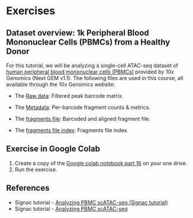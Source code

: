 # Exercises {#install .setup style="blue"}

## Dataset overview: **1k Peripheral Blood Mononuclear Cells (PBMCs) from a Healthy Donor**

For this tutorial, we will be analyzing a single-cell ATAC-seq dataset of [human peripheral blood mononuclear cells (PBMCs)](https://www.10xgenomics.com/datasets/1-k-peripheral-blood-mononuclear-cells-pbm-cs-from-a-healthy-donor-next-gem-v-1-1-1-1-standard-1-1-0) provided by 10x Genomics (Next GEM v1.1). The following files are used in this course, all available through the 10x Genomics website:

-   The [Raw data](https://cf.10xgenomics.com/samples/cell-atac/1.1.0/atac_pbmc_1k_nextgem/atac_pbmc_1k_nextgem_filtered_peak_bc_matrix.h5): Filtered peak barcode matrix.

-   The [Metadata](https://cf.10xgenomics.com/samples/cell-atac/1.1.0/atac_pbmc_1k_nextgem/atac_pbmc_1k_nextgem_singlecell.csv): Per-barcode fragment counts & metrics.

-   The [fragments file](https://cf.10xgenomics.com/samples/cell-atac/1.1.0/atac_pbmc_1k_nextgem/atac_pbmc_1k_nextgem_fragments.tsv.gz): Barcoded and aligned fragment file.

-   The [fragments file index](https://cf.10xgenomics.com/samples/cell-atac/1.1.0/atac_pbmc_1k_nextgem/atac_pbmc_1k_nextgem_fragments.tsv.gz.tbi): Fragments file index.

::: callout-note
## Exercise in Google Colab

1.  Create a copy of the [Google colab notebook part 16](https://colab.research.google.com/drive/1r4UGJ3dCRi2svSiCiW087wpLtyG2fMiv?usp=sharing) on your one drive.
2.  Run the exercise.
:::

## References

-   Signac tutorial - [Analyzing PBMC scATAC-seq (Signac tutorial)](https://stuartlab.org/signac/articles/pbmc_vignette)
-   Signac tutorial - [Analyzing PBMC scATAC-seq](https://rpubs.com/qshenfeng/signac_pbmc10k)

